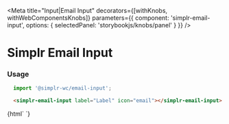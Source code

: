 
<Meta
  title="Input|Email Input"
  decorators={[withKnobs, withWebComponentsKnobs]}
  parameters={{ component: 'simplr-email-input', options: { selectedPanel: 'storybookjs/knobs/panel' } }}
/>

# Simplr Email Input

### Usage

```js
  import '@simplr-wc/email-input';
```

```html
  <simplr-email-input label="Label" icon="email"></simplr-email-input>
```


<Story name="Simplr Email Input">
  {html`
    <simplr-email-input label="Label" icon="email"></simplr-email-input>
  `}
</Story>

<Props of="simplr-email-input" />

